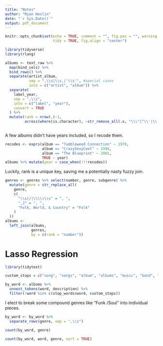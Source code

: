 ```yaml
---
title: "Notes"
author: "Ryan Heslin"
date: "`r Sys.Date()`"
output: pdf_document
---
```


 <!-- Standard custom LaTeX commands -->
\newcommand{\abcd}{\begin{bmatrix}a&b\\
c&d\end{bmatrix}}
\newcommand{\m}[1]{\begin{bmatrix}#1\end{bmatrix}}

\newcommand{\vect}[1]{\begin{pmatrix}#1\end{pmatrix}}

\newcommand{\meq}[1]{\begin{split}#1\end{split}}

\newcommand{\bym}[1]{#1\times{m}}

\newcommand{\nby}[1]{n\times{#1}}

\newcommand{\subsp}[2]{\Bigg\{\begin{bmatrix}#1\end{bmatrix}:#2\Bigg\}}

\newcommand{\proj}[2]{\text{proj}_#1(#2)}

\newcommand{\refl}[2]{\text{refl}_#1(#2)}

\newcommand{\sumn}{\sum_{i=1}^n}

<!-- % 1: term 1 -->
<!-- % 2: subscript 1 -->
<!-- % 3: term 2 -->
<!-- % 4: subscript 2 -->
<!-- % 5. operation -->
\newcommand{\dotsn}[5]{#1_{1}#3_{1}#5{#1}_{2}#3_{2}{#5}\dots{#5}#1_{#2}#3_{#4}}

```r
knitr::opts_chunk$set(echo = TRUE, comment = "", fig.pos = "", warning = FALSE,
                      tidy = TRUE, fig.align = "center")

library(tidyverse)
library(rlang)
```


```r
albums <- text_raw %>% 
  map(bind_cols) %>% 
  bind_rows() %>%
  separate(artist_album,
           sep = ",\\s|\\s,|'\\s'", #special cases
           into = c("artist", "album")) %>% 
  separate(
    label_year,
    sep = ",\\s",
    into = c("label", "year"),
    convert = TRUE
  ) %>% 
  mutate(rank = nrow(.):1,
         across(where(is.character), ~str_remove_all(.x, "\\\"|^\\'|\\'$")))
  
```

A few albums didn't have years included, so I recode them.
```r
recodes <- exprs(album == "Tumbleweed Connection" ~ 1970,
                 album == "CrazySexyCool" ~ 1994,
                 album == "The Blueprint" ~ 2001,
                 TRUE ~ year)
albums %>% mutate(year = case_when(!!!recodes))

```
Luckily, rank is a unique key, saving me a potentially nasty fuzzy join.
```r
genres <- genres %>% select(number, genre, subgenre) %>%
  mutate(genre = str_replace_all(
    genre,
    c(
      "\\s(/|\\\\)\\s" = ", ",
      ",J" = ", ",
      "Folk, World, & Country" = "Folk"
    )
  ))
albums <-
  left_join(albums,
            genres,
            by = c(rank = "number"))
```

# Lasso Regression

```r
library(tidytext)

custom_stops = c("song", "songs", "album", "albums", "music", "band", "record", "track" )

by_word <- albums %>% 
  unnest_tokens(word, description) %>% 
  filter(!word %in% c(stop_words$word, custom_stops))

```

I elect to break some compound genres like "Funk /Soul" into individual pieces.
```r
by_word <- by_word %>% 
  separate_rows(genre, sep = ",\\s")

```


```r
count(by_word, genre)
```

```r
count(by_word, word, genre, sort = TRUE)
```
